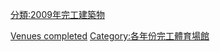 {{10years|21世紀|完工體育場館|2009|各年份完工體育場館}}

[[Category:2009年體育|Venues completed]]
[[分類:2009年完工建築物|分類:2009年完工建築物]]
[[Category:各年份完工體育場館|Category:各年份完工體育場館]]